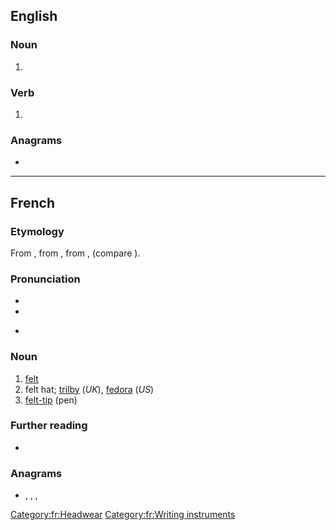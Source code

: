 {{also|feutré}}
==English==

===Noun===
{{en-noun}}

# {{alt form|fewter|lang=en}}

===Verb===
{{en-verb|feutres|feutring|feutred}}

# {{alt form|fewter|lang=en}}

===Anagrams===
* {{anagrams|en|Fuerte|feuter|refute}}

----

==French==

===Etymology===
From {{inh|fr|fro|feltre}}, from {{der|fr|frk|*filtir}}, from {{der|fr|gem-pro|*filtizō}}, {{m|gem-pro|*feltaz}} (compare {{cog|ang|felt}}).

===Pronunciation===
* {{fr-IPA|feûtre}}
* {{audio|Qc-feutre.ogg|Audio (Quebec)|lang=fr}}
* {{a|Louisiana}} {{IPA|[fœt]|lang=fr}}

===Noun===
{{fr-noun|m}}

# [[felt]]
# felt hat; [[trilby]] (''UK''), [[fedora]] (''US'')
# [[felt-tip]] (pen)

===Further reading===
* {{R:TLFi}}

===Anagrams===
* {{l|fr|fureté}}, {{l|fr|furète}}, {{l|fr|réfute}}, {{l|fr|réfuté}}

[[Category:fr:Headwear]]
[[Category:fr:Writing instruments]]